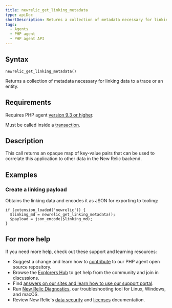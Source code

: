 ```yaml
---
title: newrelic_get_linking_metadata
type: apiDoc
shortDescription: Returns a collection of metadata necessary for linking data to a trace or an entity.
tags:
  - Agents
  - PHP agent
  - PHP agent API
---
```


## Syntax

```
newrelic_get_linking_metadata()
```

Returns a collection of metadata necessary for linking data to a trace or an entity.

## Requirements

Requires PHP agent [version 9.3 or higher](/docs/release-notes/agent-release-notes/php-release-notes).

Must be called inside a [transaction](/docs/accounts-partnerships/education/getting-started-new-relic/glossary#transaction).

## Description

This call returns an opaque map of key-value pairs that can be used to correlate this application to other data in the New Relic backend.

## Examples

### Create a linking payload

Obtains the linking data and encodes it as JSON for exporting to tooling:

```
if (extension_loaded('newrelic')) {
  $linking_md = newrelic_get_linking_metadata();
  $payload = json_encode($linking_md);
}
```

## For more help

If you need more help, check out these support and learning resources:

* Suggest a change and learn how to [contribute](https://github.com/newrelic/newrelic-php-agent/issues) to our PHP agent open source repository.
* Browse the [Explorers Hub](https://discuss.newrelic.com/) to get help from the community and join in discussions.
* Find [answers on our sites and learn how to use our support portal](/docs/using-new-relic/welcome-new-relic/get-started/find-help-use-support-portal/).
* Run [New Relic Diagnostics](/docs/using-new-relic/cross-product-functions/troubleshooting/new-relic-diagnostics/), our troubleshooting tool for Linux, Windows, and macOS.
* Review New Relic's [data security](/docs/security/) and [licenses](/docs/licenses/) documentation.